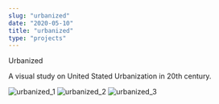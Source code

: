 ```yaml
---
slug: "urbanized"
date: "2020-05-10"
title: "urbanized"
type: "projects"
---
```

Urbanized

A visual study on United Stated Urbanization in 20th century.

![urbanized_1](http://raschin.com/blog/wp-content/uploads/2012/04/u02.jpg)
![urbanized_2](http://raschin.com/blog/wp-content/uploads/2012/04/u03.jpg)
![urbanized_3](http://raschin.com/blog/wp-content/uploads/2012/04/u011.jpg)